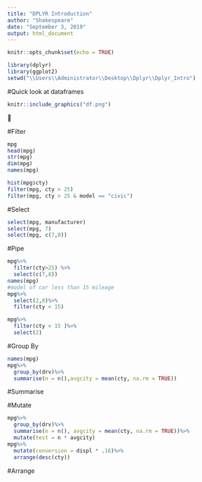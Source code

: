 ---
title: "DPLYR Introduction"
author: "Shakespeare"
date: "September 3, 2019"
output: html_document
---

```{r setup, include=FALSE}
knitr::opts_chunk$set(echo = TRUE)
```


```{r}
library(dplyr)
library(ggplot2)
setwd("\\Users\\Administrator\\Desktop\\Dplyr\\Dplyr_Intro")
```


#Quick look at dataframes

```{r pressure, echo=FALSE, fig.cap="A caption", out.width = '100%'}
knitr::include_graphics("df.png")
```


#Filter

```{r}
mpg
head(mpg)
str(mpg)
dim(mpg)
names(mpg)


```
```{r}
hist(mpg$cty)
filter(mpg, cty > 25)
filter(mpg, cty > 25 & model == "civic")

```

#Select
```{r}
select(mpg, manufacturer)
select(mpg, 7)
select(mpg, c(7,8))

```

#Pipe
```{r}
mpg%>%
  filter(cty>25) %>%
  select(c(7,8))
names(mpg)
#model of car less than 15 mileage
mpg%>%
  select(2,8)%>%
  filter(cty < 15)

mpg%>%
  filter(cty < 15 )%>%
  select(2)
```

#Group By
```{r}
names(mpg)
mpg%>%
  group_by(drv)%>%
  summarise(n = n(),avgcity = mean(cty, na.rm = TRUE))


```

#Summarise

#Mutate
```{r}
mpg%>%
  group_by(drv)%>%
  summarise(n = n(), avgcity = mean(cty, na.rm = TRUE))%>%
  mutate(test = n * avgcity)
mpg%>%
  mutate(conversion = displ * .16)%>%
  arrange(desc(cty))

```

#Arrange